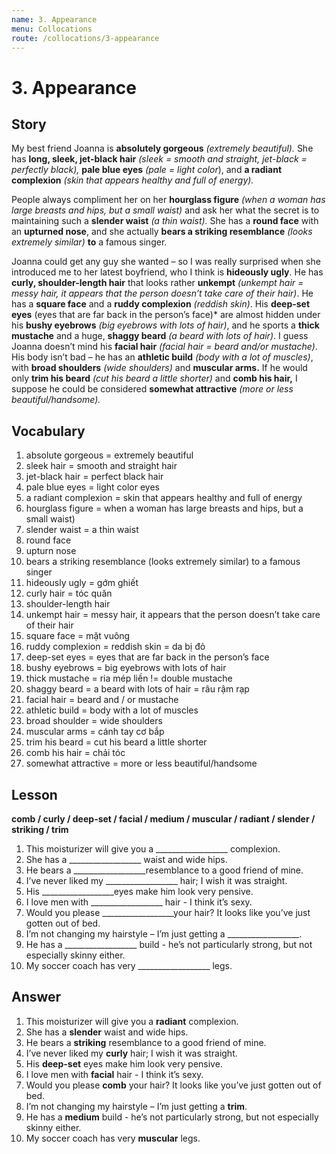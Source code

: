 ```yaml
---
name: 3. Appearance
menu: Collocations
route: /collocations/3-appearance
---
```


# 3. Appearance

## Story
My best friend Joanna is **absolutely gorgeous** *(extremely beautiful).* She has **long, sleek, jet-black hair** *(sleek = smooth and straight, jet-black = perfectly black),* **pale blue eyes** *(pale = light color*), and **a radiant complexion** *(skin that appears healthy and full of energy).*

People always compliment her on her **hourglass figure** *(when a woman has large breasts and hips, but a small waist)* and ask her what the secret is to maintaining such a **slender waist** *(a thin waist).* She has a **round face** with an **upturned nose**, and she actually **bears a striking resemblance** *(looks extremely similar)* **to** a famous singer. 

Joanna could get any guy she wanted – so I was really surprised when she introduced me to her latest boyfriend, who I think is **hideously ugly**. He has **curly, shoulder-length hair** that looks rather **unkempt** *(unkempt hair = messy hair, it appears that the person doesn’t take care of their hair)*.
He has a **square face** and a **ruddy complexion** *(reddish skin)*. His **deep-set eyes** (eyes that are far back in the person’s face)* are almost hidden under his **bushy eyebrows** *(big eyebrows with lots of hair)*, and he sports a **thick mustache** and a huge, **shaggy beard** *(a beard with lots of hair)*. I guess Joanna doesn’t mind his **facial hair** *(facial hair = beard and/or mustache)*. 
His body isn’t bad – he has an **athletic build** *(body with a lot of muscles)*, with **broad shoulders** *(wide shoulders)* and **muscular arms.** If he would only **trim his beard** *(cut his beard a little shorter)* and **comb his hair,** I suppose he could be considered **somewhat attractive** *(more or less beautiful/handsome).*

## Vocabulary
1. absolute gorgeous = extremely beautiful
2. sleek hair = smooth and straight hair
3. jet-black hair = perfect black hair
4. pale blue eyes =  light color eyes
5. a radiant complexion = skin that appears healthy and full of energy
6. hourglass figure = when a woman has large breasts and hips, but a small waist)
7. slender waist = a thin waist
8. round face 
9. upturn nose 
10. bears a striking resemblance (looks extremely similar) to a famous singer
11. hideously ugly = gớm ghiết
12. curly hair = tóc quăn
13. shoulder-length hair
14. unkempt hair = messy hair, it appears that the person doesn’t take care of their hair
15. square face = mặt vuông
16. ruddy complexion = reddish skin = da bị đỏ
17. deep-set eyes = eyes that are far back in the person’s face
18. bushy eyebrows = big eyebrows with lots of hair
19. thick mustache = ria mép liền != double mustache
20. shaggy beard = a beard with lots of hair = râu rậm rạp
21. facial hair = beard and / or mustache
22. athletic build = body with a lot of muscles
23. broad shoulder = wide shoulders
24. muscular arms = cánh tay cơ bắp
25. trim his beard = cut his beard a little shorter
26. comb his hair = chải tóc
27. somewhat attractive = more or less beautiful/handsome

## Lesson
**comb / curly / deep-set / facial / medium / muscular / radiant / slender / striking / trim**

1. This moisturizer will give you a __________________ complexion. 
2. She has a __________________ waist and wide hips. 
3. He bears a __________________resemblance to a good friend of mine. 
4. I’ve never liked my __________________ hair; I wish it was straight. 
5. His __________________eyes make him look very pensive. 
6. I love men with __________________ hair - I think it’s sexy. 
7. Would you please __________________your hair? It looks like you’ve just gotten out of bed. 
8. I’m not changing my hairstyle – I’m just getting a __________________. 
9. He has a __________________ build - he’s not particularly strong, but not especially skinny either. 
10. My soccer coach has very __________________ legs. 

## Answer
1. This moisturizer will give you a **radiant** complexion. 
2. She has a **slender** waist and wide hips. 
3. He bears a **striking** resemblance to a good friend of mine. 
4. I’ve never liked my **curly** hair; I wish it was straight. 
5. His **deep-set** eyes make him look very pensive. 
6. I love men with **facial** hair - I think it’s sexy. 
7. Would you please **comb** your hair? It looks like you’ve just gotten out of bed. 
8. I’m not changing my hairstyle – I’m just getting a **trim**. 
9. He has a **medium** build - he’s not particularly strong, but not especially skinny either. 
10. My soccer coach has very **muscular** legs. 

